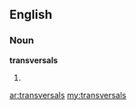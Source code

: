 ==English==

===Noun===
'''transversals'''

# {{plural of|[[transversal]]}}

[[ar:transversals]]
[[my:transversals]]